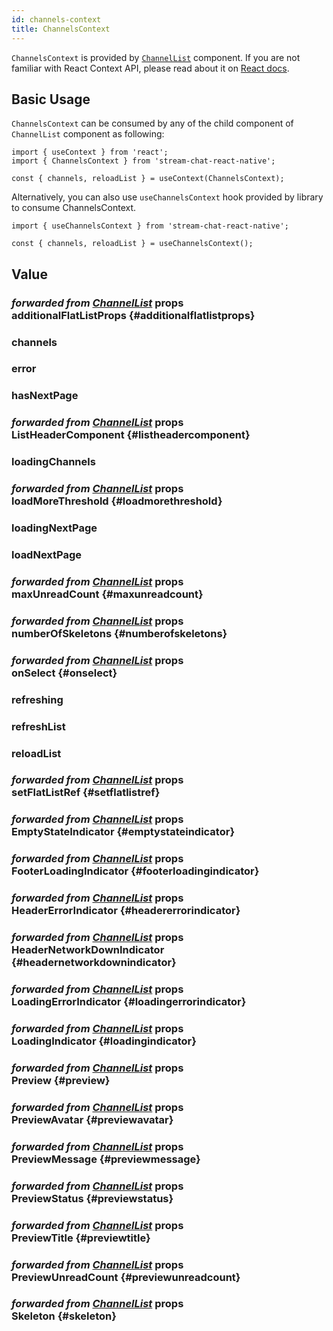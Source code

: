 ```yaml
---
id: channels-context
title: ChannelsContext
---
```




`ChannelsContext` is provided by [`ChannelList`](../core-components/channel_list.mdx) component. If you are not familiar with React Context API, please read about it on [React docs](https://reactjs.org/docs/context.html).

## Basic Usage

`ChannelsContext` can be consumed by any of the child  component of `ChannelList` component as following:

```tsx
import { useContext } from 'react';
import { ChannelsContext } from 'stream-chat-react-native';

const { channels, reloadList } = useContext(ChannelsContext);
```

Alternatively, you can also use `useChannelsContext` hook provided by library to consume ChannelsContext.

```tsx
import { useChannelsContext } from 'stream-chat-react-native';

const { channels, reloadList } = useChannelsContext();
```
## Value

### <div class="label description">_forwarded from [ChannelList](./channel_list.mdx#additionalflatlistprops)_ props</div> additionalFlatListProps {#additionalflatlistprops}

<AdditionalFlatListProps />

### channels

<Channels />

### error

<Error />

<!-- ### forceUpdate -->

### hasNextPage

<HasNextPage />

### <div class="label description">_forwarded from [ChannelList](./channel_list.mdx#listheadercomponent)_ props</div> ListHeaderComponent {#listheadercomponent}

<ListHeaderComponent />

### loadingChannels

<LoadingChannels />

### <div class="label description">_forwarded from [ChannelList](./channel_list.mdx#loadmorethreshold)_ props</div> loadMoreThreshold {#loadmorethreshold}

<LoadMoreThreshold />

### loadingNextPage

<LoadingNextPage />

### loadNextPage

<LoadNextPage />

### <div class="label description">_forwarded from [ChannelList](./channel_list.mdx#maxunreadcount)_ props</div> maxUnreadCount {#maxunreadcount}

<MaxUnreadCount />

### <div class="label description">_forwarded from [ChannelList](./channel_list.mdx#numberofskeletons)_ props</div> numberOfSkeletons {#numberofskeletons}

<NumberOfSkeletons />

### <div class="label description">_forwarded from [ChannelList](./channel_list.mdx#onselect)_ props</div> onSelect {#onselect}

<OnSelect />

### refreshing

<Refreshing />

### refreshList

<RefreshList />

### reloadList

<ReloadList />

### <div class="label description">_forwarded from [ChannelList](./channel_list.mdx#setflatlistref)_ props</div> setFlatListRef {#setflatlistref}

<SetFlatListRef />

### <div class="label description">_forwarded from [ChannelList](./channel_list.mdx#emptystateindicator)_ props</div> EmptyStateIndicator {#emptystateindicator}

<EmptyStateIndicator />

### <div class="label description">_forwarded from [ChannelList](./channel_list.mdx#footerloadingindicator)_ props</div> FooterLoadingIndicator {#footerloadingindicator}

<FooterLoadingIndicator />

### <div class="label description">_forwarded from [ChannelList](./channel_list.mdx#headererrorindicator)_ props</div> HeaderErrorIndicator {#headererrorindicator}

<HeaderErrorIndicator />

### <div class="label description">_forwarded from [ChannelList](./channel_list.mdx#headernetworkdownindicator)_ props</div> HeaderNetworkDownIndicator {#headernetworkdownindicator}

<HeaderNetworkDownIndicator />

### <div class="label description">_forwarded from [ChannelList](./channel_list.mdx#loadingerrorindicator)_ props</div> LoadingErrorIndicator {#loadingerrorindicator}

<LoadingErrorIndicator />

### <div class="label description">_forwarded from [ChannelList](./channel_list.mdx#loadingindicator)_ props</div> LoadingIndicator {#loadingindicator}

<LoadingIndicator />

### <div class="label description">_forwarded from [ChannelList](./channel_list.mdx#preview)_ props</div> Preview {#preview}

<Preview />

### <div class="label description">_forwarded from [ChannelList](./channel_list.mdx#previewavatar)_ props</div> PreviewAvatar {#previewavatar}

<PreviewAvatar />

### <div class="label description">_forwarded from [ChannelList](./channel_list.mdx#previewmessage)_ props</div> PreviewMessage {#previewmessage}

<PreviewMessage />

### <div class="label description">_forwarded from [ChannelList](./channel_list.mdx#previewstatus)_ props</div> PreviewStatus {#previewstatus}

<PreviewStatus />

### <div class="label description">_forwarded from [ChannelList](./channel_list.mdx#previewtitle)_ props</div> PreviewTitle {#previewtitle}

<PreviewTitle />

### <div class="label description">_forwarded from [ChannelList](./channel_list.mdx#previewunreadcount)_ props</div> PreviewUnreadCount {#previewunreadcount}

<PreviewUnreadCount />

### <div class="label description">_forwarded from [ChannelList](./channel_list.mdx#skeleton)_ props</div> Skeleton {#skeleton}

<Skeleton />
